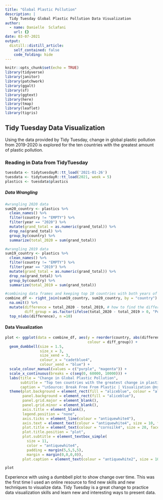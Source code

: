 ```yaml
---
title: "Global Plastic Pollution"
description: |
  Tidy Tuesday Global Plastic Pollution Data Visualization
author:
  - name: Danielle  Sclafani
    url: {}
date: 03-07-2021
output:
  distill::distill_article:
    self_contained: false
    code_folding: hide
---
```



```r
knitr::opts_chunk$set(echo = TRUE)
library(tidyverse)
library(janitor)
library(patchwork)
library(ggalt)
library(sf)
library(ggtext)
library(here)
library(tmap)
library(leaflet)
library(tigris)
```

## Tidy Tuesday Data Visualization

Using the data provided by Tidy Tuesday, change in global plastic pollution from 2019-2020 is explored for the ten countries with the greatest amount of plastic pollution.


### Reading in Data from TidyTuesday
```r
tuesdata <- tidytuesdayR::tt_load('2021-01-26')
tuesdata <- tidytuesdayR::tt_load(2021, week = 5)
plastics <- tuesdata$plastics
```

##### Data Wrangling
```r
#wrangling 2020 data
sum20_country <- plastics %>% 
  clean_names() %>% 
  filter(country != "EMPTY") %>%
  filter(year == "2020") %>% 
  mutate(grand_total = as.numeric(grand_total)) %>% 
  drop_na(grand_total) %>% 
  group_by(country) %>% 
  summarize(total_2020 = sum(grand_total))

#wrangling 2019 data
sum19_country <- plastics %>% 
  clean_names() %>% 
  filter(country != "EMPTY") %>%
  filter(year == "2019") %>% 
  mutate(grand_total = as.numeric(grand_total)) %>% 
  drop_na(grand_total) %>% 
  group_by(country) %>% 
  summarize(total_2019 = sum(grand_total))

#combining data frames and keeping top 10 countries with both years of data
combine_df <- right_join(sum19_country, sum20_country, by = "country") %>% 
  na.omit() %>% 
  mutate(difference = total_2020 - total_2019, # how to find the difference between to columns
         diff_group = as.factor(ifelse(total_2020 - total_2019 > 0, "Positive", "Negative"))) %>% #made a new column that stated whether the the grand total increased (positive) or decreased from 2019 to 2020
  top_n(abs(difference), n =10)

```

#### Data Visualization
```r
plot <- ggplot(data = combine_df, aes(y = reorder(country, abs(difference)), x = total_2019, xend = total_2020, 
                                      colour = diff_group)) +
  geom_dumbbell(size = 1.5,
                size_x = 3,
                size_xend = 3,
                colour_x = "cadetblue4",
                colour_xend = "blue") +
  scale_colour_manual(values = c("purple", "magenta")) +
  scale_x_continuous(breaks = c(seq(0, 60000, 10000))) +
  labs(title = "Change in Global Plastic Pollution",
       subtitle = "Top ten countries with the greatest change in plastic pollution between <span style = 'color:cadetblue4'><b>2019</b></span> and <span style = 'color:blue'><b>2020</b></span>. <span style = 'color:magenta'><b>Increase</b></span> in pollution was less common than <span style = 'color:purple'><b>decline</b></span>. <br>",
       caption = "\nSource: Break Free From Plastic | Visualization @nxrunning")+
  theme(plot.background = element_rect(fill = "aliceblue", colour = "aliceblue"),
        panel.background = element_rect(fill = "aliceblue"),
        panel.grid.major = element_blank(),
        panel.grid.minor = element_blank(),
        axis.title = element_blank(),
        legend.position = "none",
        axis.ticks = element_line(colour = "antiquewhite4"),
        axis.text = element_text(colour = "antiquewhite4", size = 10, face = "bold"),
        plot.title = element_text(colour = "cornsilk4", size = 20, face = "bold"),
        plot.title.position = "plot",
        plot.subtitle = element_textbox_simple(
          size = 11,
          color = "antiquewhite4",
          padding = margin(5,5,5,5),
          margin = margin(0,0,0,0)),
        plot.caption = element_text(colour = "antiquewhite2", size = 10, face = "bold", hjust = 0))

plot
```

Experience with using a dumbbell plot to show change over time. This was the first time I used an online resource to find new skills and new techniques to visualize data. Tidy Tuesday is a great change to practice data visualization skills and learn new and interesting ways to present data.
